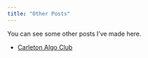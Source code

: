 ```yaml
---
title: "Other Posts"
---
```


You can see some other posts I've made here.

+ [Carleton Algo Club](https://carletonalgoclub.github.io/ "Carleton Algo Club")